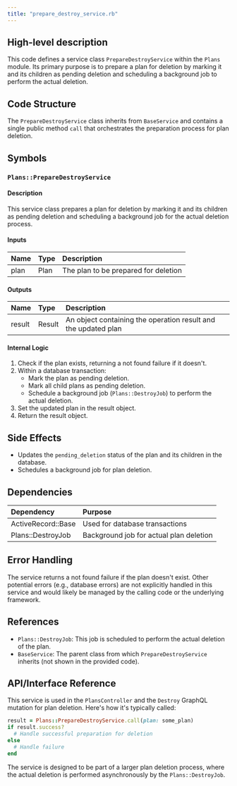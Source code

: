 ```yaml
---
title: "prepare_destroy_service.rb"
---
```


## High-level description
This code defines a service class `PrepareDestroyService` within the `Plans` module. Its primary purpose is to prepare a plan for deletion by marking it and its children as pending deletion and scheduling a background job to perform the actual deletion.

## Code Structure
The `PrepareDestroyService` class inherits from `BaseService` and contains a single public method `call` that orchestrates the preparation process for plan deletion.

## Symbols

### `Plans::PrepareDestroyService`
#### Description
This service class prepares a plan for deletion by marking it and its children as pending deletion and scheduling a background job for the actual deletion process.

#### Inputs
| Name | Type | Description |
|:-----|:-----|:------------|
| plan | Plan | The plan to be prepared for deletion |

#### Outputs
| Name | Type | Description |
|:-----|:-----|:------------|
| result | Result | An object containing the operation result and the updated plan |

#### Internal Logic
1. Check if the plan exists, returning a not found failure if it doesn't.
2. Within a database transaction:
   - Mark the plan as pending deletion.
   - Mark all child plans as pending deletion.
   - Schedule a background job (`Plans::DestroyJob`) to perform the actual deletion.
3. Set the updated plan in the result object.
4. Return the result object.

## Side Effects
- Updates the `pending_deletion` status of the plan and its children in the database.
- Schedules a background job for plan deletion.

## Dependencies
| Dependency | Purpose |
|:-----------|:--------|
| ActiveRecord::Base | Used for database transactions |
| Plans::DestroyJob | Background job for actual plan deletion |

## Error Handling
The service returns a not found failure if the plan doesn't exist. Other potential errors (e.g., database errors) are not explicitly handled in this service and would likely be managed by the calling code or the underlying framework.

## References
- `Plans::DestroyJob`: This job is scheduled to perform the actual deletion of the plan.
- `BaseService`: The parent class from which `PrepareDestroyService` inherits (not shown in the provided code).

## API/Interface Reference
This service is used in the `PlansController` and the `Destroy` GraphQL mutation for plan deletion. Here's how it's typically called:

```ruby
result = Plans::PrepareDestroyService.call(plan: some_plan)
if result.success?
  # Handle successful preparation for deletion
else
  # Handle failure
end
```

The service is designed to be part of a larger plan deletion process, where the actual deletion is performed asynchronously by the `Plans::DestroyJob`.